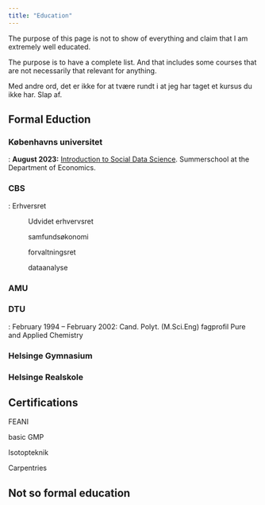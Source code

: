 ```yaml
---
title: "Education"
---
```


The purpose of this page is not to show of everything and claim that I am extremely well educated.

The purpose is to have a complete list. And that includes some courses that are not necessarily that relevant for anything.

Med andre ord, det er ikke for at tvære rundt i at jeg har taget et kursus
du ikke har. Slap af.

## Formal Eduction

### Københavns universitet

: **August 2023:** [Introduction to Social Data Science](https://web.archive.org/web/20240112121316/https://kurser.ku.dk/course/a%C3%98kk08216u/). Summerschool at the Department of Economics.

### CBS

: Erhversret

:   Udvidet erhvervsret

:   samfundsøkonomi

:   forvaltningsret

:   dataanalyse

### AMU

### DTU

: February 1994 -- February 2002: Cand. Polyt. (M.Sci.Eng) fagprofil Pure and Applied Chemistry

### Helsinge Gymnasium

### Helsinge Realskole

## Certifications

FEANI

basic GMP

Isotopteknik

Carpentries

## Not so formal education
